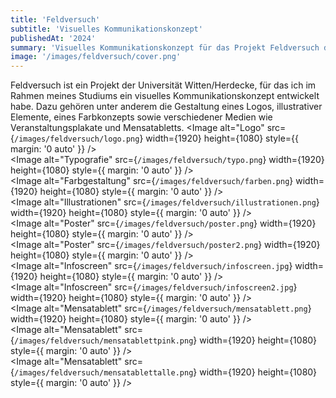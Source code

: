```yaml
---
title: 'Feldversuch'
subtitle: 'Visuelles Kommunikationskonzept'
publishedAt: '2024'
summary: 'Visuelles Kommunikationskonzept für das Projekt Feldversuch der Uni Witten/Herdecke'
image: '/images/feldversuch/cover.png'
---
```

Feldversuch ist ein Projekt der Universität Witten/Herdecke, für das ich im Rahmen meines Studiums ein visuelles Kommunikationskonzept entwickelt habe. Dazu gehören unter anderem die Gestaltung eines Logos, illustrativer Elemente, eines Farbkonzepts sowie verschiedener Medien wie Veranstaltungsplakate und Mensatabletts.
<Image
  alt="Logo"
  src={`/images/feldversuch/logo.png`}
  width={1920}
  height={1080}
  style={{ margin: '0 auto' }}
/>
<br />
<Image
  alt="Typografie"
  src={`/images/feldversuch/typo.png`}
  width={1920}
  height={1080}
  style={{ margin: '0 auto' }}
/>
<br />
<Image
  alt="Farbgestaltung"
  src={`/images/feldversuch/farben.png`}
  width={1920}
  height={1080}
  style={{ margin: '0 auto' }}
/>
<br />
<Image
  alt="Illustrationen"
  src={`/images/feldversuch/illustrationen.png`}
  width={1920}
  height={1080}
  style={{ margin: '0 auto' }}
/>
<br />
<Image
  alt="Poster"
  src={`/images/feldversuch/poster.png`}
  width={1920}
  height={1080}
  style={{ margin: '0 auto' }}
/>
<br />
<Image
  alt="Poster"
  src={`/images/feldversuch/poster2.png`}
  width={1920}
  height={1080}
  style={{ margin: '0 auto' }}
/>
<br />
<Image
  alt="Infoscreen"
  src={`/images/feldversuch/infoscreen.jpg`}
  width={1920}
  height={1080}
  style={{ margin: '0 auto' }}
/>
<br />
<Image
  alt="Infoscreen"
  src={`/images/feldversuch/infoscreen2.jpg`}
  width={1920}
  height={1080}
  style={{ margin: '0 auto' }}
/>
<br />
<Image
  alt="Mensatablett"
  src={`/images/feldversuch/mensatablett.png`}
  width={1920}
  height={1080}
  style={{ margin: '0 auto' }}
/>
<br />
<Image
  alt="Mensatablett"
  src={`/images/feldversuch/mensatablettpink.png`}
  width={1920}
  height={1080}
  style={{ margin: '0 auto' }}
/>
<br />
<Image
  alt="Mensatablett"
  src={`/images/feldversuch/mensatablettalle.png`}
  width={1920}
  height={1080}
  style={{ margin: '0 auto' }}
/>
<br />